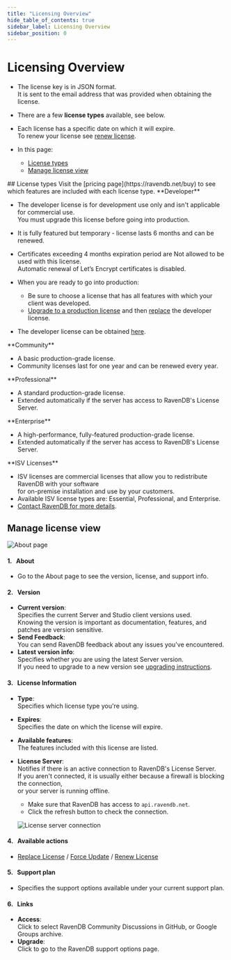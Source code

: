 ```yaml
---
title: "Licensing Overview"
hide_table_of_contents: true
sidebar_label: Licensing Overview
sidebar_position: 0
---
```



# Licensing Overview
<Admonition type="note" title="Note">

* The license key is in JSON format.  
  It is sent to the email address that was provided when obtaining the license.  

* There are a few **license types** available, see below.  

* Each license has a specific date on which it will expire.  
  To renew your license see [renew license](../../start/licensing/renew-license.mdx).   

* In this page:
    * [License types](../../start/licensing/licensing-overview.mdx#license-types)
    * [Manage license view](../../start/licensing/licensing-overview.mdx#manage-license-view)

</Admonition>
## License types

<Admonition type="info" title="Info">
Visit the [pricing page](https://ravendb.net/buy) to see which features are included with each license type.
</Admonition>

<Admonition type="note" title="Note">
**Developer**  

  * The developer license is for development use only and isn't applicable for commercial use.  
    You must upgrade this license before going into production.   
  * It is fully featured but temporary - license lasts 6 months and can be renewed.  
  * Certificates exceeding 4 months expiration period are Not allowed to be used with this license.  
    Automatic renewal of Let’s Encrypt certificates is disabled.  
  * When you are ready to go into production:  
    * Be sure to choose a license that has all features with which your client was developed.  
    * [Upgrade to a production license](https://ravendb.net/buy) and then [replace](../../start/licensing/replace-license.mdx) the developer license.  
    
  * The developer license can be obtained [here](https://ravendb.net/buy#developer).
</Admonition>

<Admonition type="note" title="Note">
**Community**  

  * A basic production-grade license.
  * Community licenses last for one year and can be renewed every year.  
</Admonition>

<Admonition type="note" title="Note">
**Professional**  

  * A standard production-grade license.  
  * Extended automatically if the server has access to RavenDB's License Server.  
</Admonition>

<Admonition type="note" title="Note">
**Enterprise**  

  * A high-performance, fully-featured production-grade license.  
  * Extended automatically if the server has access to RavenDB's License Server.  
</Admonition>

<Admonition type="note" title="Note">
**ISV Licenses**

* ISV licenses are commercial licenses that allow you to redistribute RavenDB with your software  
  for on-premise installation and use by your customers.  
* Available ISV license types are: Essential, Professional, and Enterprise.  
* [Contact RavenDB for more details](https://ravendb.net/contact).

</Admonition>




## Manage license view

![About page](./assets/about-page.png)

#### 1. &nbsp; About
* Go to the About page to see the version, license, and support info.

#### 2. &nbsp; Version
* **Current version**:  
  Specifies the current Server and Studio client versions used.  
  Knowing the version is important as documentation, features, and patches are version sensitive.
* **Send Feedback**:  
  You can send RavenDB feedback about any issues you've encountered.
* **Latest version info**:  
  Specifies whether you are using the latest Server version.  
  If you need to upgrade to a new version see [upgrading instructions](../../start/installation/upgrading-to-new-version.mdx).  

#### 3. &nbsp; License Information  
* **Type**:  
  Specifies which license type you're using.  
* **Expires**:  
  Specifies the date on which the license will expire.  
* **Available features**:  
  The features included with this license are listed.  
* <a id="license-server"/> **License Server**:  
  Notifies if there is an active connection to RavenDB's License Server.  
  If you aren't connected, it is usually either because a firewall is blocking the connection,  
  or your server is running offline.  
    * Make sure that RavenDB has access to `api.ravendb.net`.  
    * Click the refresh button to check the connection.  

  ![License server connection](./assets/license-server.png)

#### 4. &nbsp; Available actions  
* [Replace License](../../start/licensing/replace-license.mdx) / [Force Update](../../start/licensing/force-update.mdx) / [Renew License](../../start/licensing/renew-license.mdx)  

#### 5. &nbsp; Support plan  
* Specifies the support options available under your current support plan.

#### 6. &nbsp; Links
* **Access**:  
  Click to select RavenDB Community Discussions in GitHub, or Google Groups archive.
* **Upgrade**:  
  Click to go to the RavenDB support options page.




